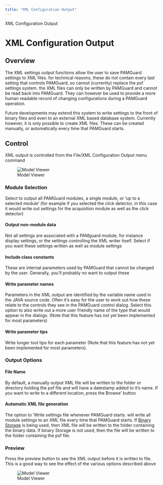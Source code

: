 ```yaml
---
title: "XML Configuration Output"
---
```

 XML Configuration Output  

XML Configuration Output
========================

Overview
--------

The XML settings output functions allow the user to save PAMGuard settings to XML files. for technical reasons, these do not contain every last setting that controls PAMGuard, so cannot (currently) replace the psf settings system. the XML files can only be written by PAMGuard and cannot be read back into PAMGuard. They can however be used to provide a more human readable record of changing configurations during a PAMGuard operation.

Future developments may extend this system to write settings to the front of binary files and even to an external XML based database system. Currently however, it is only possible to create XML files. These can be created manually, or automatically every time that PAMGuard starts.

Control
-------

XML output is controlled from the File/XML Configuration Output menu command

![Model Viewer](images/xmloutput.png)

  

### Module Selection

Select to output all PAMGuard modules, a single module, or 'up to a selected module' (for example if you selected the click detector, in this case it would write out settings for the acquisition module as well as the click detector)

#### Output non-module data

Not all settings are associated with a PAMguard module, for instance display settings, or the settings controlling the XML writer itself. Select if you want these settings written as well as module settings

#### Include class constants

These are internal parameters used by PAMGuard that cannot be changed by the user. Generally, you'll probably no want to output these

#### Write parameter names

Parameters in the XML output are identified by the variable name used in the JAVA source code. Often it's easy for the user to work out how these relate to the controls they see in the PAMGuard control dialog. Select this option to also write out a more user friendly name of the type that would appear in the dialogs. (Note that this feature has not yet been implemented for most parameters)

#### Write parameter tips

Write longer tool tips for each parameter (Note that this feature has not yet been implemented for most parameters).

### Output Options

#### File Name

By default, a manually output XML file will be written to the folder or directory holding the psf file and will have a datestamp added to it's name. If you want to write to a different location, press the Browse' button

#### Automatic XML file generation

The option to 'Write settings file whenever PAMGuard starts. will write all module settings to an XML file every time that PAMGuard starts. If [Binary Storage](../../../utilities/BinaryStore/docs/binarystore_overview.html) is being used, then XML file will be written to the folder containing the binary data. If binary Storage is not used, then the file will be written to the folder containing the psf file.

### Preview

Press the preview button to see the XML output before it is written to file. This is a good way to see the effect of the various options described above

![Model Viewer](images/xmlpreview.png)
